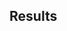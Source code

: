 ## Results
\input{../../out/tables/tab01_textbook_solow.tex}
\input{../../out/tables/tab02_augment_solow.tex}
\input{../../out/tables/tab03_ucc_solow.tex}
\input{../../out/tables/tab04_cc_solow.tex}
\input{../../out/tables/tab05_cc_aug_solow.tex}
\input{../../out/tables/tab06_cc_aug_solow_restr.tex}
